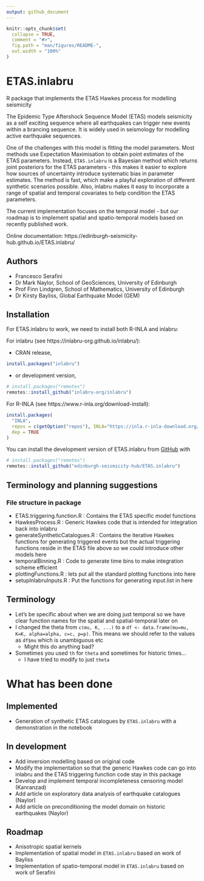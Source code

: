 ```yaml
---
output: github_document
---
```


<!-- README.md is generated from README.Rmd. Please edit that file -->

```r
knitr::opts_chunk$set(
  collapse = TRUE,
  comment = "#>",
  fig.path = "man/figures/README-",
  out.width = "100%"
)
```

# ETAS.inlabru

<!-- badges: start -->
<!-- badges: end -->

R package that implements the ETAS Hawkes process for modelling seismicity

The Epidemic Type Aftershock Sequence Model (ETAS) models seismicity as a self exciting sequence where all earthquakes can trigger new events within a brancing sequence. It is widely used in seismology for modelling active earthquake sequences.

One of the challenges with this model is fitting the model parameters. Most methods use Expectation Maximisation to obtain point estimates of the ETAS parameters. Instead, `ETAS.inlabru` is a Bayesian method which returns joint posteriors for the ETAS parameters - this makes it easier to explore how sources of uncertainty introduce systematic bias in parameter estimates. The method is fast, which make a playful exploration of different synthetic scenarios possible. Also, inlabru makes it easy to incorporate a range of spatial and temporal covariates to help condition the ETAS parameters.

The current implementation focuses on the temporal model - but our roadmap is to implement spatial and spatio-temporal models based on recently published work.

Online documentation: https://edinburgh-seismicity-hub.github.io/ETAS.inlabru/

## Authors

- Francesco Serafini
- Dr Mark Naylor, School of GeoSciences, University of Edinburgh
- Prof Finn Lindgren, School of Mathematics, University of Edinburgh
- Dr Kirsty Bayliss, Global Earthquake Model (GEM)

## Installation

For ETAS.inlabru to work, we need to install both R-INLA and inlabru:

For inlabru (see https://inlabru-org.github.io/inlabru/):

* CRAN release,
``` r
install.packages("inlabru")
```
* or development version,
``` r
# install.packages("remotes")
remotes::install_github("inlabru-org/inlabru")
```

For R-INLA (see https://www.r-inla.org/download-install):
``` r
install.packages(
  "INLA",
  repos = c(getOption("repos"), INLA="https://inla.r-inla-download.org/R/testing"),
  dep = TRUE
)
```

You can install the development version of ETAS.inlabru from [GitHub](https://github.com/) with
``` r
# install.packages("remotes")
remotes::install_github("edinburgh-seismicity-hub/ETAS.inlabru")
```

## Terminology and planning suggestions

### File structure in package

- ETAS.triggering.function.R : Contains the ETAS specific model functions
- HawkesProcess.R : Generic Hawkes code that is intended for integration back into inlabru
- generateSyntheticCatalogues.R : Contains the iterative Hawkes functions for generating triggered events but the actual triggering functions reside in the ETAS file above so we could introduce other models here
- temporalBinning.R : Code to generate time bins to make integration scheme efficient
- plottingFunctions.R : lets put all the standard plotting functions into here
- setupInlabruInputs.R : Put the functions for generating input.list in here

## Terminology

- Let's be specific about when we are doing just temporal so we have clear function names for the spatial and spatial-temporal later on
- I changed the theta from `c(mu, K, ...)` to a `df <- data.frame(mu=mu, K=K, alpha=alpha, c=c, p=p)`. This means we should refer to the values as `df$mu` which is unambiguous etc
  - Might this do anything bad?
- Sometimes you used `th` for `theta` and sometimes for historic times...
  - I have tried to modify to just `theta`

# What has been done

## Implemented

- Generation of synthetic ETAS catalogues by `ETAS.inlabru` with a demonstration in the notebook

## In development

- Add inversion modelling based on original code
- Modify the implementation so that the generic Hawkes code can go into inlabru and the ETAS triggering function code stay in this package
- Develop and implement temporal incompleteness censoring model (Kanranzad)
- Add article on exploratory data analysis of earthquake catalogues (Naylor)
- Add article on preconditioning the model domain on historic earthquakes (Naylor)

## Roadmap

- Anisotropic spatial kernels
- Implementation of spatial model in `ETAS.inlabru` based on work of Bayliss
- Implementation of spatio-temporal model in `ETAS.inlabru` based on work of Serafini
